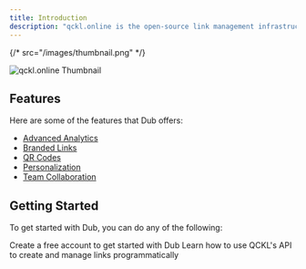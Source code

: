 ```yaml
---
title: Introduction
description: "qckl.online is the open-source link management infrastructure for modern marketing teams."
---
```


{/* src="/images/thumbnail.png" */}

<img
  className="rounded-lg border border-gray-100"
  src="https://dub.co/_static/thumbnail.png"
  alt="qckl.online Thumbnail"
/>

## Features

Here are some of the features that Dub offers:

- [Advanced Analytics](https://qckl.online/features/analytics)
- [Branded Links](https://qckl.online/features/branded-links)
- [QR Codes](https://qckl.online/features/qr-codes)
- [Personalization](https://qckl.online/features/personalization)
- [Team Collaboration](https://qckl.online/features/collaboration)

## Getting Started

To get started with Dub, you can do any of the following:

<CardGroup cols={2}>
  <Card title="Create a free account" icon="code" href="https://app.qckl.online">
    Create a free account to get started with Dub
  </Card>
  <Card title="Try our API" icon="code" href="/api-reference/introduction">
    Learn how to use QCKL's API to create and manage links programmatically
  </Card>
</CardGroup>
